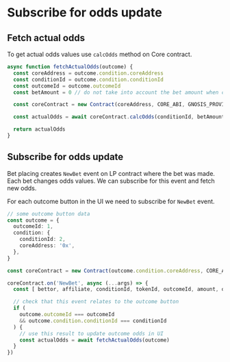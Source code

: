# Subscribe for odds update

## Fetch actual odds

To get actual odds values use `calcOdds` method on Core contract.

```ts
async function fetchActualOdds(outcome) {
  const coreAddress = outcome.condition.coreAddress
  const conditionId = outcome.condition.conditionId
  const outcomeId = outcome.outcomeId
  const betAmount = 0 // do not take into account the bet amount when calculating odds for outcome buttons

  const coreContract = new Contract(coreAddress, CORE_ABI, GNOSIS_PROVIDER)

  const actualOdds = await coreContract.calcOdds(conditionId, betAmount, outcomeId)

  return actualOdds
}
```


## Subscribe for odds update

Bet placing creates `NewBet` event on LP contract where the bet was made. Each bet changes odds values. We can subscribe
for this event and fetch new odds.

For each outcome button in the UI we need to subscribe for `NewBet` event.

```ts copy
// some outcome button data
const outcome = {
  outcomeId: 1,
  condition: {
    conditionId: 2,
    coreAddress: '0x',
  },
}

const coreContract = new Contract(outcome.condition.coreAddress, CORE_ABI, GNOSIS_PROVIDER)

coreContract.on('NewBet', async (...args) => {
  const [ bettor, affiliate, conditionId, tokenId, outcomeId, amount, odds, funds ] = args

  // check that this event relates to the outcome button
  if (
    outcome.outcomeId === outcomeId
    && outcome.condition.conditionId === conditionId
  ) {
    // use this result to update outcome odds in UI
    const actualOdds = await fetchActualOdds(outcome)
  }
})
```
